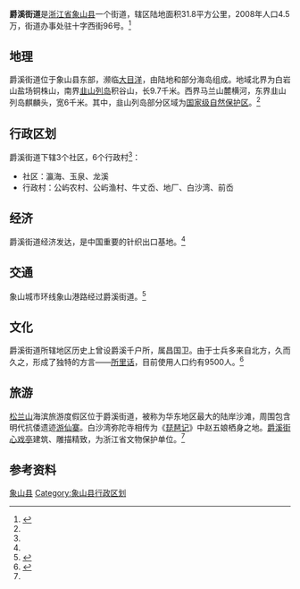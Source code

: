 {{中国乡级行政区|33/02/25/003/000
| 行政区全称 = 爵溪街道
| 景观照片文件名 =
| 景观照片描述 =
| 汉语拼音 =
| 通用拼音 =
| 注音符號 =
| 其它标音类型1 =
| 其它标音1 =
| 其它标音类型2 =
| 其它标音2 =
| 其它语言类型1 =
| 其它语言地名1 =
| 其它语言类型2 =
| 其它语言地名2 =
| 上级行政区 = [[浙江省|浙江省]][[宁波市|宁波市]][[象山县|象山县]]
| 行政区类别 = [[街道_(行政区划)|街道]]
| 行政区划代码 = 330225003
| 地理坐标 =
| 总面积 = 31.8[[平方公里|平方公里]]
| 户籍人口 =
| 户籍人口年份 =
| 常住人口 = 4.5万
| 常住人口年份 =2008
| 人口密度 =
| 行政区划 = 3社区 6行政村
| 官方网站 = http://zf.xiangshan.gov.cn/subsite/juexi/
| 网站名称 = 爵溪街道办事处信息公开
| 政府驻地 = 十字西街96号
| 邮政编码 = 315708
| 毗邻行政区 =
| 位置图文件名 =
| 位置图描述 =
}}
'''爵溪街道'''是[[浙江省|浙江省]][[象山县|象山县]]一个街道，辖区陆地面积31.8平方公里，2008年人口4.5万，街道办事处驻十字西街96号。<ref name="xzqh">{{cite web|url=http://www.xzqh.org/html/show.php?contentid=6421|title=浙江省 > 宁波市 > 象山县 > 爵溪街道}}</ref>

== 地理 ==
爵溪街道位于象山县东部，濒临[[大目洋|大目洋]]，由陆地和部分海岛组成。地域北界为白岩山盐场铜株山，南界[[韭山列岛|韭山列岛]]积谷山，长9.7千米。西界马兰山麓横河，东界韭山列岛麒麟头，宽6千米。其中，韭山列岛部分区域为[[国家级自然保护区|国家级自然保护区]]。<ref name="xzqh" />

== 行政区划 ==
爵溪街道下辖3个社区，6个行政村<ref name="xzqh" />：
* 社区：瀛海、玉泉、龙溪
* 行政村：公屿农村、公屿渔村、牛丈岙、地厂、白沙湾、前岙

== 经济 ==
爵溪街道经济发达，是中国重要的针织出口基地。<ref name="xzqh" />

== 交通 ==
象山城市环线象山港路经过爵溪街道。<ref name="official">{{cite web|url=http://zf.xiangshan.gov.cn/subsite/juexi/001.html?formattype=1&infoid=bc3ffc6c187506d00118774b30310023|title=爵溪概况|publisher=爵溪街道办事处|date=2008-03-04|accessdate=2011-04-27}}{{dead link|date=2018年3月 |bot=InternetArchiveBot |fix-attempted=yes }}</ref>

== 文化 ==
爵溪街道所辖地区历史上曾设爵溪千户所，属昌国卫。由于士兵多来自北方，久而久之，形成了独特的方言——[[所里话|所里话]]，目前使用人口约有9500人。<ref name="main">{{cite conference|title=浙江象山县爵溪“所里话”音系|author=黄晓东|date=2006-03|conference=第四届国际吴方言学术研讨会|place=[[宁波|宁波]]}}</ref>

== 旅游 ==
[[松兰山|松兰山]]海滨旅游度假区位于爵溪街道，被称为华东地区最大的陆岸沙滩，周围包含明代抗倭遗迹[[游仙寨|游仙寨]]。白沙湾弥陀寺相传为《[[琵琶记|琵琶记]]》中赵五娘栖身之地。[[爵溪街心戏亭|爵溪街心戏亭]]建筑、雕描精致，为浙江省文物保护单位。<ref name="official" />

== 参考资料 ==
{{reflist}}
{{象山县行政区划|cat|J爵}}
[[Category:宁波市街道_(行政区划)|象山县]]
[[Category:象山县行政区划|Category:象山县行政区划]]